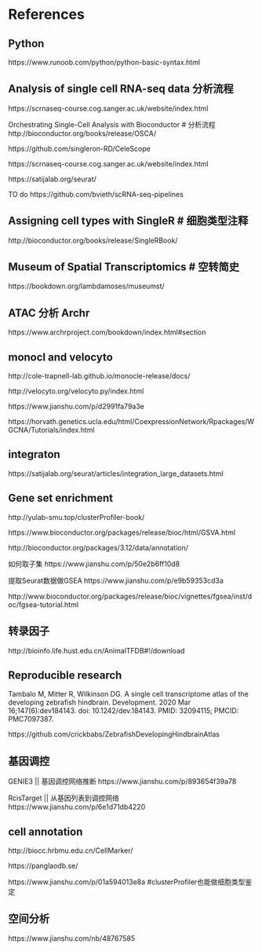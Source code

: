 # References

## Python
https://www.runoob.com/python/python-basic-syntax.html

## Analysis of single cell RNA-seq data  分析流程
https://scrnaseq-course.cog.sanger.ac.uk/website/index.html

Orchestrating Single-Cell Analysis with Bioconductor #  分析流程 
http://bioconductor.org/books/release/OSCA/

https://github.com/singleron-RD/CeleScope

https://scrnaseq-course.cog.sanger.ac.uk/website/index.html

https://satijalab.org/seurat/

TO do
https://github.com/bvieth/scRNA-seq-pipelines

## Assigning cell types with SingleR  # 细胞类型注释
http://bioconductor.org/books/release/SingleRBook/

## Museum of Spatial Transcriptomics  # 空转简史
https://bookdown.org/lambdamoses/museumst/

## ATAC  分析 Archr 
https://www.archrproject.com/bookdown/index.html#section   


## monocl and velocyto
http://cole-trapnell-lab.github.io/monocle-release/docs/  

http://velocyto.org/velocyto.py/index.html  

https://www.jianshu.com/p/d2991fa79a3e  

https://horvath.genetics.ucla.edu/html/CoexpressionNetwork/Rpackages/WGCNA/Tutorials/index.html  

## integraton

https://satijalab.org/seurat/articles/integration_large_datasets.html  


## Gene set enrichment
http://yulab-smu.top/clusterProfiler-book/ 

https://www.bioconductor.org/packages/release/bioc/html/GSVA.html

http://bioconductor.org/packages/3.12/data/annotation/

如何取子集
https://www.jianshu.com/p/50e2b6ff10d8  

提取Seurat数据做GSEA
https://www.jianshu.com/p/e9b59353cd3a 

http://www.bioconductor.org/packages/release/bioc/vignettes/fgsea/inst/doc/fgsea-tutorial.html

## 转录因子
http://bioinfo.life.hust.edu.cn/AnimalTFDB#!/download


## Reproducible research

Tambalo M, Mitter R, Wilkinson DG. A single cell transcriptome atlas of the developing zebrafish hindbrain. Development. 2020 Mar 16;147(6):dev184143. doi: 10.1242/dev.184143. PMID: 32094115; PMCID: PMC7097387.

https://github.com/crickbabs/ZebrafishDevelopingHindbrainAtlas

## 基因调控
GENIE3 || 基因调控网络推断
https://www.jianshu.com/p/893654f39a78


RcisTarget || 从基因列表到调控网络
https://www.jianshu.com/p/6e1d71db4220


## cell annotation

http://biocc.hrbmu.edu.cn/CellMarker/

https://panglaodb.se/

https://www.jianshu.com/p/01a594013e8a #clusterProfiler也能做细胞类型鉴定

## 空间分析
https://www.jianshu.com/nb/48767585